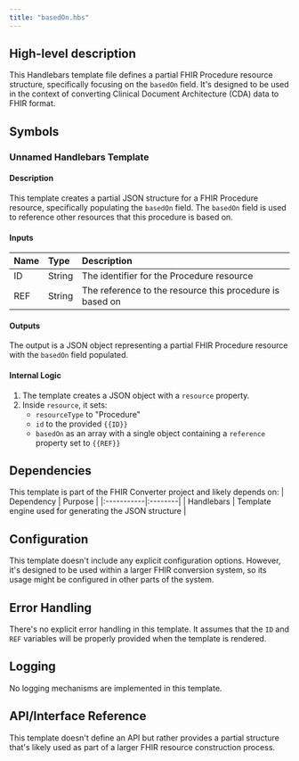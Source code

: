 ```yaml
---
title: "basedOn.hbs"
---
```


## High-level description
This Handlebars template file defines a partial FHIR Procedure resource structure, specifically focusing on the `basedOn` field. It's designed to be used in the context of converting Clinical Document Architecture (CDA) data to FHIR format.

## Symbols

### Unnamed Handlebars Template
#### Description
This template creates a partial JSON structure for a FHIR Procedure resource, specifically populating the `basedOn` field. The `basedOn` field is used to reference other resources that this procedure is based on.

#### Inputs
| Name | Type | Description |
|:-----|:-----|:------------|
| ID   | String | The identifier for the Procedure resource |
| REF  | String | The reference to the resource this procedure is based on |

#### Outputs
The output is a JSON object representing a partial FHIR Procedure resource with the `basedOn` field populated.

#### Internal Logic
1. The template creates a JSON object with a `resource` property.
2. Inside `resource`, it sets:
   - `resourceType` to "Procedure"
   - `id` to the provided `{{ID}}`
   - `basedOn` as an array with a single object containing a `reference` property set to `{{REF}}`

## Dependencies
This template is part of the FHIR Converter project and likely depends on:
| Dependency | Purpose |
|:-----------|:--------|
| Handlebars | Template engine used for generating the JSON structure |

## Configuration
This template doesn't include any explicit configuration options. However, it's designed to be used within a larger FHIR conversion system, so its usage might be configured in other parts of the system.

## Error Handling
There's no explicit error handling in this template. It assumes that the `ID` and `REF` variables will be properly provided when the template is rendered.

## Logging
No logging mechanisms are implemented in this template.

## API/Interface Reference
This template doesn't define an API but rather provides a partial structure that's likely used as part of a larger FHIR resource construction process.